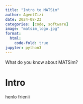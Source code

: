 ```yaml
---
title: "Intro to MATSim"
author: AgentZizi
date: 2024-08-23
categories: [code, software]
image: "matsim_logo.jpg"
format:
  html:
    code-fold: true
jupyter: python3
---
```


What do you know about MATSim?

# Intro

henlo frienii